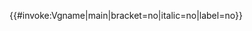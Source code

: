 <includeonly>{{#invoke:Vgname|main|bracket=no|italic=no|label=no}}</includeonly><noinclude>
{{Documentation|Template:Vgname/doc}}
</noinclude>